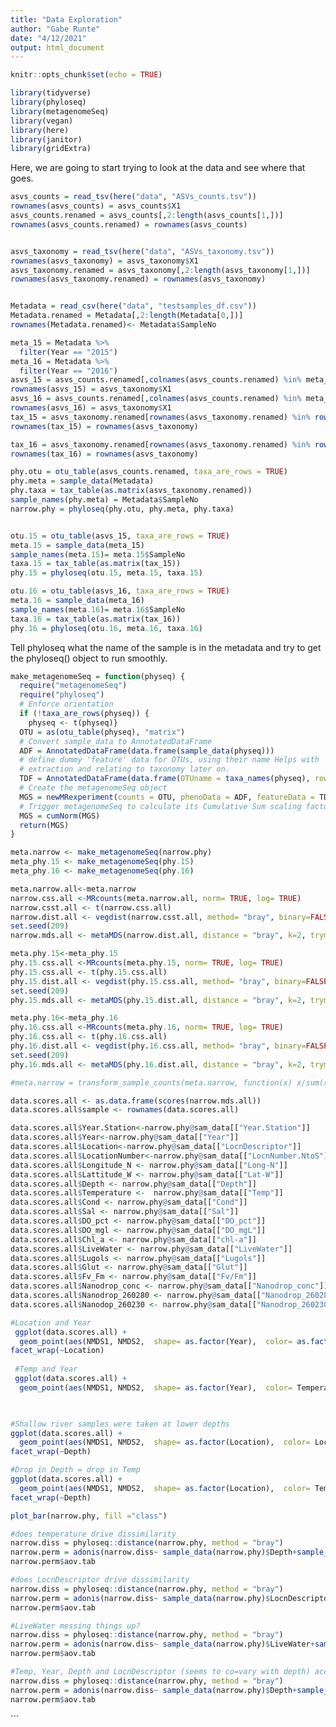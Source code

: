 ```yaml
---
title: "Data Exploration"
author: "Gabe Runte"
date: "4/12/2021"
output: html_document
---
```


```r
knitr::opts_chunk$set(echo = TRUE)

library(tidyverse)
library(phyloseq)
library(metagenomeSeq)
library(vegan)
library(here)
library(janitor)
library(gridExtra)
```

Here, we are going to start trying to look at the data and see where that goes. 

```r
asvs_counts = read_tsv(here("data", "ASVs_counts.tsv"))
rownames(asvs_counts) = asvs_counts$X1
asvs_counts.renamed = asvs_counts[,2:length(asvs_counts[1,])]
rownames(asvs_counts.renamed) = rownames(asvs_counts)


asvs_taxonomy = read_tsv(here("data", "ASVs_taxonomy.tsv"))
rownames(asvs_taxonomy) = asvs_taxonomy$X1
asvs_taxonomy.renamed = asvs_taxonomy[,2:length(asvs_taxonomy[1,])]
rownames(asvs_taxonomy.renamed) = rownames(asvs_taxonomy)


Metadata = read_csv(here("data", "testsamples_df.csv"))
Metadata.renamed = Metadata[,2:length(Metadata[0,])]
rownames(Metadata.renamed)<- Metadata$SampleNo

meta_15 = Metadata %>%
  filter(Year == "2015")
meta_16 = Metadata %>%
  filter(Year == "2016")
asvs_15 = asvs_counts.renamed[,colnames(asvs_counts.renamed) %in% meta_15$SampleNo]
rownames(asvs_15) = asvs_taxonomy$X1
asvs_16 = asvs_counts.renamed[,colnames(asvs_counts.renamed) %in% meta_16$SampleNo]
rownames(asvs_16) = asvs_taxonomy$X1
tax_15 = asvs_taxonomy.renamed[rownames(asvs_taxonomy.renamed) %in% rownames(asvs_15),]
rownames(tax_15) = rownames(asvs_taxonomy)

tax_16 = asvs_taxonomy.renamed[rownames(asvs_taxonomy.renamed) %in% rownames(asvs_16),]
rownames(tax_16) = rownames(asvs_taxonomy)

```

```r
phy.otu = otu_table(asvs_counts.renamed, taxa_are_rows = TRUE)
phy.meta = sample_data(Metadata)
phy.taxa = tax_table(as.matrix(asvs_taxonomy.renamed))
sample_names(phy.meta) = Metadata$SampleNo
narrow.phy = phyloseq(phy.otu, phy.meta, phy.taxa)


otu.15 = otu_table(asvs_15, taxa_are_rows = TRUE)
meta.15 = sample_data(meta_15)
sample_names(meta.15)= meta.15$SampleNo
taxa.15 = tax_table(as.matrix(tax_15))
phy.15 = phyloseq(otu.15, meta.15, taxa.15)

otu.16 = otu_table(asvs_16, taxa_are_rows = TRUE)
meta.16 = sample_data(meta_16)
sample_names(meta.16)= meta.16$SampleNo
taxa.16 = tax_table(as.matrix(tax_16))
phy.16 = phyloseq(otu.16, meta.16, taxa.16)
```
Tell phyloseq what the name of the sample is in the metadata and try to get the phyloseq() object to run smoothly.

```r
make_metagenomeSeq = function(physeq) {
  require("metagenomeSeq")
  require("phyloseq")
  # Enforce orientation
  if (!taxa_are_rows(physeq)) {
    physeq <- t(physeq)}
  OTU = as(otu_table(physeq), "matrix")
  # Convert sample_data to AnnotatedDataFrame
  ADF = AnnotatedDataFrame(data.frame(sample_data(physeq)))
  # define dummy 'feature' data for OTUs, using their name Helps with
  # extraction and relating to taxonomy later on.
  TDF = AnnotatedDataFrame(data.frame(OTUname = taxa_names(physeq), row.names = taxa_names(physeq)))
  # Create the metagenomeSeq object
  MGS = newMRexperiment(counts = OTU, phenoData = ADF, featureData = TDF)
  # Trigger metagenomeSeq to calculate its Cumulative Sum scaling factor.
  MGS = cumNorm(MGS)
  return(MGS)
}
```

```r
meta.narrow <- make_metagenomeSeq(narrow.phy)
meta_phy.15 <- make_metagenomeSeq(phy.15)
meta_phy.16 <- make_metagenomeSeq(phy.16)
```
```r
meta.narrow.all<-meta.narrow
narrow.css.all <-MRcounts(meta.narrow.all, norm= TRUE, log= TRUE)
narrow.csst.all <- t(narrow.css.all)
narrow.dist.all <- vegdist(narrow.csst.all, method= "bray", binary=FALSE, diag=TRUE, upper=TRUE)
set.seed(209)
narrow.mds.all <- metaMDS(narrow.dist.all, distance = "bray", k=2, trymax = 1000)

meta.phy.15<-meta_phy.15
phy.15.css.all <-MRcounts(meta.phy.15, norm= TRUE, log= TRUE)
phy.15.css.all <- t(phy.15.css.all)
phy.15.dist.all <- vegdist(phy.15.css.all, method= "bray", binary=FALSE, diag=TRUE, upper=TRUE)
set.seed(209)
phy.15.mds.all <- metaMDS(phy.15.dist.all, distance = "bray", k=2, trymax = 1000)

meta.phy.16<-meta_phy.16
phy.16.css.all <-MRcounts(meta.phy.16, norm= TRUE, log= TRUE)
phy.16.css.all <- t(phy.16.css.all)
phy.16.dist.all <- vegdist(phy.16.css.all, method= "bray", binary=FALSE, diag=TRUE, upper=TRUE)
set.seed(209)
phy.16.mds.all <- metaMDS(phy.16.dist.all, distance = "bray", k=2, trymax = 1000)


```

```r
#meta.narrow = transform_sample_counts(meta.narrow, function(x) x/sum(x))

```

```r
data.scores.all <- as.data.frame(scores(narrow.mds.all))
data.scores.all$sample <- rownames(data.scores.all)

data.scores.all$Year.Station<-narrow.phy@sam_data[["Year.Station"]]
data.scores.all$Year<-narrow.phy@sam_data[["Year"]]
data.scores.all$Location<-narrow.phy@sam_data[["LocnDescriptor"]]
data.scores.all$LocationNumber<-narrow.phy@sam_data[["LocnNumber.NtoS"]]
data.scores.all$Longitude_N <- narrow.phy@sam_data[["Long-N"]]
data.scores.all$Lattitude_W <- narrow.phy@sam_data[["Lat-W"]]
data.scores.all$Depth <- narrow.phy@sam_data[["Depth"]]
data.scores.all$Temperature <-  narrow.phy@sam_data[["Temp"]]
data.scores.all$Cond <- narrow.phy@sam_data[["Cond"]]
data.scores.all$Sal <- narrow.phy@sam_data[["Sal"]]
data.scores.all$DO_pct <- narrow.phy@sam_data[["DO_pct"]]
data.scores.all$DO_mgl <- narrow.phy@sam_data[["DO_mgL"]]
data.scores.all$Chl_a <- narrow.phy@sam_data[["chl-a"]]
data.scores.all$LiveWater <- narrow.phy@sam_data[["LiveWater"]]
data.scores.all$Lugols <- narrow.phy@sam_data[["Lugols"]]
data.scores.all$Glut <- narrow.phy@sam_data[["Glut"]]
data.scores.all$Fv_Fm <- narrow.phy@sam_data[["Fv/Fm"]]
data.scores.all$Nanodrop_conc <- narrow.phy@sam_data[["Nanodrop_conc"]]
data.scores.all$Nanodrop_260280 <- narrow.phy@sam_data[["Nanodrop_260280"]]
data.scores.all$Nanodop_260230 <- narrow.phy@sam_data[["Nanodrop_260230"]]

```

```r
#Location and Year
 ggplot(data.scores.all) +
  geom_point(aes(NMDS1, NMDS2,  shape= as.factor(Year),  color= as.factor(Year)), size =3) +
facet_wrap(~Location)
  
 #Temp and Year
 ggplot(data.scores.all) +
  geom_point(aes(NMDS1, NMDS2,  shape= as.factor(Year),  color= Temperature), size =3) 

  
```

```r
#Shallow river samples were taken at lower depths  
ggplot(data.scores.all) +
  geom_point(aes(NMDS1, NMDS2,  shape= as.factor(Location),  color= Location), size =3) +
facet_wrap(~Depth)
```

```r
#Drop in Depth = drop in Temp
ggplot(data.scores.all) +
  geom_point(aes(NMDS1, NMDS2,  shape= as.factor(Location),  color= Temperature), size =3) +
facet_wrap(~Depth)
```

```r
plot_bar(narrow.phy, fill ="class")
```



```r
#does temperature drive dissimilarity  
narrow.diss = phyloseq::distance(narrow.phy, method = "bray")
narrow.perm = adonis(narrow.diss~ sample_data(narrow.phy)$Depth+sample_data(narrow.phy)$Temp+sample_data(narrow.phy)$Year, data=Metadata )
narrow.perm$aov.tab
```


```r
#does LocnDescriptor drive dissimilarity  
narrow.diss = phyloseq::distance(narrow.phy, method = "bray")
narrow.perm = adonis(narrow.diss~ sample_data(narrow.phy)$LocnDescriptor, data=Metadata )
narrow.perm$aov.tab
```


```r
#LiveWater messing things up?
narrow.diss = phyloseq::distance(narrow.phy, method = "bray")
narrow.perm = adonis(narrow.diss~ sample_data(narrow.phy)$LiveWater+sample_data(narrow.phy)$Year, data=Metadata )
narrow.perm$aov.tab
```


```r
#Temp, Year, Depth and LocnDescriptor (seems to co=vary with depth) account for almost everything outside of LiveWater
narrow.diss = phyloseq::distance(narrow.phy, method = "bray")
narrow.perm = adonis(narrow.diss~ sample_data(narrow.phy)$Depth+sample_data(narrow.phy)$Temp+sample_data(narrow.phy)$Year+sample_data(narrow.phy)$DO_pct, data=Metadata )
narrow.perm$aov.tab
```
```

